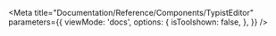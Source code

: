

<Meta
    title="Documentation/Reference/Components/TypistEditor"
    parameters={{
        viewMode: 'docs',
        options: {
            isToolshown: false,
        },
    }}
/>

<Title />

<Description of={TypistEditor} />

## Properties

<ArgsTable of={TypistEditor} />
